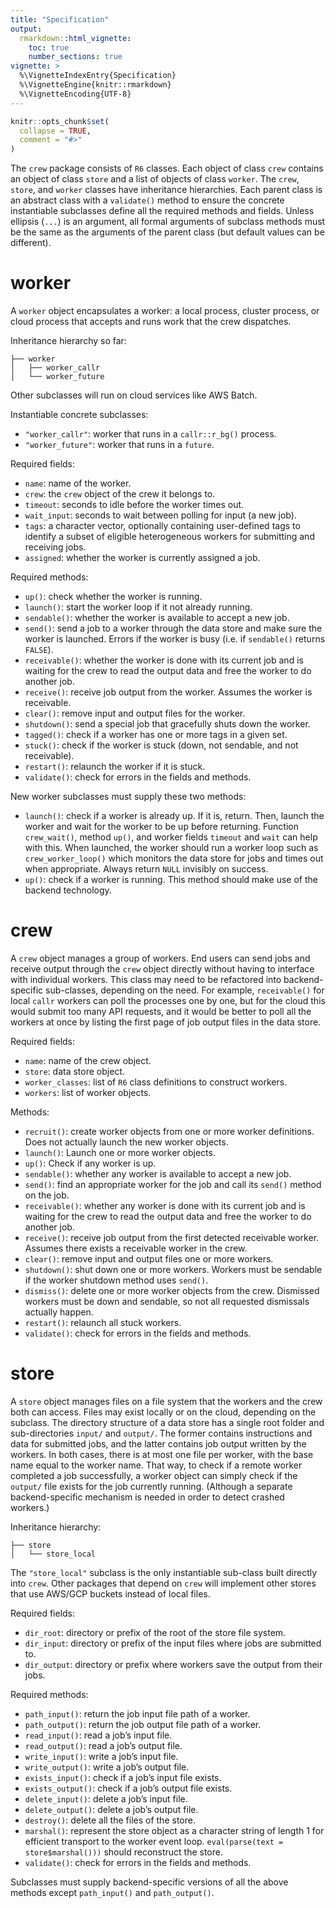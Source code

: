 ```yaml
---
title: "Specification"
output:
  rmarkdown::html_vignette:
    toc: true
    number_sections: true
vignette: >
  %\VignetteIndexEntry{Specification}
  %\VignetteEngine{knitr::rmarkdown}
  %\VignetteEncoding{UTF-8}
---
```


```r
knitr::opts_chunk$set(
  collapse = TRUE,
  comment = "#>"
)
```

The `crew` package consists of `R6` classes. Each object of class `crew` contains an object of class `store` and a list of objects of class `worker`. The `crew`, `store`, and `worker` classes have inheritance hierarchies. Each parent class is an abstract class with a `validate()` method to ensure the concrete instantiable subclasses define all the required methods and fields. Unless ellipsis (`...`) is an argument, all formal arguments of subclass methods must be the same as the arguments of the parent class (but default values can be different).

# worker

A `worker` object encapsulates a worker: a local process, cluster process, or cloud process that accepts and runs work that the crew dispatches.

Inheritance hierarchy so far:

```
├── worker
│   ├── worker_callr
│   └── worker_future
```

Other subclasses will run on cloud services like AWS Batch.

Instantiable concrete subclasses:

* `"worker_callr"`: worker that runs in a `callr::r_bg()` process.
* `"worker_future"`: worker that runs in a `future`.

Required fields:

* `name`: name of the worker.
* `crew`: the `crew` object of the crew it belongs to.
* `timeout`: seconds to idle before the worker times out.
* `wait_input`: seconds to wait between polling for input (a new job).
* `tags`: a character vector, optionally containing user-defined tags to identify a subset of eligible heterogeneous workers for submitting and receiving jobs.
* `assigned`: whether the worker is currently assigned a job.

Required methods:

* `up()`: check whether the worker is running.
* `launch()`: start the worker loop if it not already running.
* `sendable()`: whether the worker is available to accept a new job.
* `send()`: send a job to a worker through the data store and make sure the worker is launched. Errors if the worker is busy (i.e. if `sendable()` returns `FALSE`).
* `receivable()`: whether the worker is done with its current job and is waiting for the crew to read the output data and free the worker to do another job.
* `receive()`: receive job output from the worker. Assumes the worker is receivable.
* `clear()`: remove input and output files for the worker.
* `shutdown()`: send a special job that gracefully shuts down the worker.
* `tagged()`: check if a worker has one or more tags in a given set.
* `stuck()`: check if the worker is stuck (down, not sendable, and not receivable).
* `restart()`: relaunch the worker if it is stuck.
* `validate()`: check for errors in the fields and methods.

New worker subclasses must supply these two methods:

* `launch()`: check if a worker is already up. If it is, return. Then, launch the worker and wait for the worker to be up before returning. Function `crew_wait()`, method `up()`, and worker fields `timeout` and `wait` can help with this. When launched, the worker should run a worker loop such as `crew_worker_loop()` which monitors the data store for jobs and times out when appropriate. Always return `NULL` invisibly on success.
* `up()`: check if a worker is running. This method should make use of the backend technology.

# crew

A `crew` object manages a group of workers. End users can send jobs and receive output through the `crew` object directly without having to interface with individual workers. This class may need to be refactored into backend-specific sub-classes, depending on the need. For example, `receivable()` for local `callr` workers can poll the processes one by one, but for the cloud this would submit too many API requests, and it would be better to poll all the workers at once by listing the first page of job output files in the data store.

Required fields:

* `name`: name of the crew object.
* `store`: data store object.
* `worker_classes`: list of `R6` class definitions to construct workers.
* `workers`: list of worker objects.

Methods:

* `recruit()`: create worker objects from one or more worker definitions. Does not actually launch the new worker objects.
* `launch()`: Launch one or more worker objects.
* `up()`: Check if any worker is up.
* `sendable()`: whether any worker is available to accept a new job.
* `send()`: find an appropriate worker for the job and call its `send()` method on the job.
* `receivable()`: whether any worker is done with its current job and is waiting for the crew to read the output data and free the worker to do another job.
* `receive()`: receive job output from the first detected receivable worker. Assumes there exists a receivable worker in the crew.
* `clear()`: remove input and output files one or more workers.
* `shutdown()`: shut down one or more workers. Workers must be sendable if the worker shutdown method uses `send()`.
* `dismiss()`: delete one or more worker objects from the crew. Dismissed workers must be down and sendable, so not all requested dismissals actually happen.
* `restart()`: relaunch all stuck workers.
* `validate()`: check for errors in the fields and methods.

# store

A `store` object manages files on a file system that the workers and the crew both can access. Files may exist locally or on the cloud, depending on the subclass. The directory structure of a data store has a single root folder and sub-directories `input/` and `output/`. The former contains instructions and data for submitted jobs, and the latter contains job output written by the workers. In both cases, there is at most one file per worker, with the base name equal to the worker name. That way, to check if a remote worker completed a job successfully, a worker object can simply check if the `output/` file exists for the job currently running. (Although a separate backend-specific mechanism is needed in order to detect crashed workers.)

Inheritance hierarchy:

```
├── store
│   └── store_local
```

The `"store_local"` subclass is the only instantiable sub-class built directly into `crew`. Other packages that depend on `crew` will implement other stores that use AWS/GCP buckets instead of local files.

Required fields:

* `dir_root`: directory or prefix of the root of the store file system.
* `dir_input`: directory or prefix of the input files where jobs are submitted to.
* `dir_output`: directory or prefix where workers save the output from their jobs.

Required methods:

* `path_input()`: return the job input file path of a worker.
* `path_output()`: return the job output file path of a worker.
* `read_input()`: read a job's input file.
* `read_output()`: read a job's output file.
* `write_input()`: write a job's input file.
* `write_output()`: write a job's output file.
* `exists_input()`: check if a job's input file exists.
* `exists_output()`: check if a job's output file exists.
* `delete_input()`: delete a job's input file.
* `delete_output()`: delete a job's output file.
* `destroy()`: delete all the files of the store.
* `marshal()`: represent the store object as a character string of length 1 for efficient transport to the worker event loop. `eval(parse(text = store$marshal()))` should reconstruct the store.
* `validate()`: check for errors in the fields and methods.

Subclasses must supply backend-specific versions of all the above methods except `path_input()` and `path_output()`.
